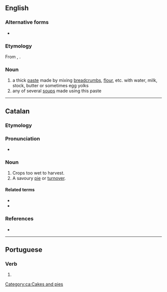 ==English==

===Alternative forms===
* {{alter|en|panade|panado}}

===Etymology===
From {{der|en|es|pan|t=bread}}, {{der|en|it|panata|t=panada}}.

===Noun===
{{en-noun|~}}

# a thick [[paste]] made by mixing [[breadcrumb]]s, [[flour]], etc. with water, milk, stock, butter or sometimes egg yolks
# any of several [[soup]]s made using this paste

----

==Catalan==

===Etymology===
{{af|ca|pa|-ada}}

===Pronunciation===
* {{ca-IPA}}

===Noun===
{{ca-noun|f}}

# Crops too wet to harvest.
# A savoury [[pie]] or [[turnover]].

====Related terms====
* {{l|ca|casqueta}}
* {{l|ca|pastisset}}

===References===
* {{R:GDLC}}

[[Category:ca:Cakes and pies]]

----

==Portuguese==

===Verb===
{{pt-pp|panad|panar}}

# {{pt-verb-form-of|panar}}